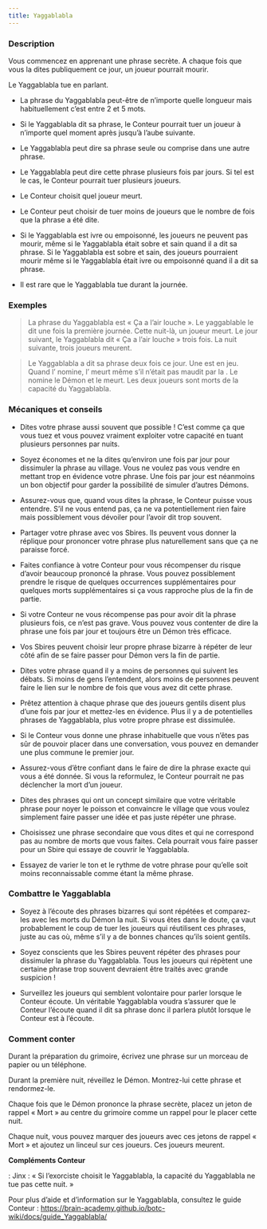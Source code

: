 ```yaml
---
title: Yaggablabla
---
```



<Role YAGGABLABLA header />

### Description

Vous commencez en apprenant une phrase secrète. A chaque fois que vous la dites publiquement ce jour, un joueur pourrait mourir.

Le Yaggablabla tue en parlant.

-	La phrase du Yaggablabla peut-être de n’importe quelle longueur mais habituellement c’est entre 2 et 5 mots.

-	Si le Yaggablabla dit sa phrase, le Conteur pourrait tuer un joueur à n’importe quel moment après jusqu’à l’aube suivante. 

-	Le Yaggablabla peut dire sa phrase seule ou comprise dans une autre phrase.

-	Le Yaggablabla peut dire cette phrase plusieurs fois par jours. Si tel est le cas, le Conteur pourrait tuer plusieurs joueurs.

-	Le Conteur choisit quel joueur meurt.

-	Le Conteur peut choisir de tuer moins de joueurs que le nombre de fois que la phrase a été dite.

-	Si le Yaggablabla est ivre ou empoisonné, les joueurs ne peuvent pas mourir, même si le Yaggablabla était sobre et sain quand il a dit sa phrase. Si le Yaggablabla est sobre et sain, des joueurs pourraient mourir même si le Yaggablabla était ivre ou empoisonné quand il a dit sa phrase.

-	Il est rare que le Yaggablabla tue durant la journée.

### Exemples

> La phrase du Yaggablabla est « Ça a l’air louche ». Le yaggablable le dit une fois la première journée. Cette nuit-là, un joueur meurt. Le jour suivant, le Yaggablabla dit « Ça a l’air louche » trois fois. La nuit suivante, trois joueurs meurent. 

> Le Yaggablabla a dit sa phrase deux fois ce jour. Une <Role SORCIERE /> est en jeu. Quand l’<Role HERETIQUE /> nomine, l’<Role HERETIQUE /> meurt même s’il n’était pas maudit par la <Role SORCIERE />. Le <Role GOLEM /> nomine le Démon et le <Role GOLEM /> meurt. Les deux joueurs sont morts de la capacité du Yaggablabla.

### Mécaniques et conseils

-	Dites votre phrase aussi souvent que possible ! C’est comme ça que vous tuez et vous pouvez vraiment exploiter votre capacité en tuant plusieurs personnes par nuits.

-	Soyez économes et ne la dites qu’environ une fois par jour pour dissimuler la phrase au village. Vous ne voulez pas vous vendre en mettant trop en évidence votre phrase. Une fois par jour est néanmoins un bon objectif pour garder la possibilité de simuler d’autres Démons.

-	Assurez-vous que, quand vous dites la phrase, le Conteur puisse vous entendre. S’il ne vous entend pas, ça ne va potentiellement rien faire mais possiblement vous dévoiler pour l’avoir dit trop souvent.

-	Partager votre phrase avec vos Sbires. Ils peuvent vous donner la réplique pour prononcer votre phrase plus naturellement sans que ça ne paraisse forcé.

-	Faites confiance à votre Conteur pour vous récompenser du risque d’avoir beaucoup prononcé la phrase. Vous pouvez possiblement prendre le risque de quelques occurrences supplémentaires pour quelques morts supplémentaires si ça vous rapproche plus de la fin de partie.

-	Si votre Conteur ne vous récompense pas pour avoir dit la phrase plusieurs fois, ce n’est pas grave. Vous pouvez vous contenter de dire la phrase une fois par jour et toujours être un Démon très efficace.

-	Vos Sbires peuvent choisir leur propre phrase bizarre à répéter de leur côté afin de se faire passer pour Démon vers la fin de partie. 

-	Dites votre phrase quand il y a moins de personnes qui suivent les débats. Si moins de gens l’entendent, alors moins de personnes peuvent faire le lien sur le nombre de fois que vous avez dit cette phrase. 

-	Prêtez attention à chaque phrase que des joueurs gentils disent plus d’une fois par jour et mettez-les en évidence. Plus il y a de potentielles phrases de Yaggablabla, plus votre propre phrase est dissimulée. 

-	Si le Conteur vous donne une phrase inhabituelle que vous n’êtes pas sûr de pouvoir placer dans une conversation, vous pouvez en demander une plus commune le premier jour.

-	Assurez-vous d’être confiant dans le faire de dire la phrase exacte qui vous a été donnée. Si vous la reformulez, le Conteur pourrait ne pas déclencher la mort d’un joueur.

-	Dites des phrases qui ont un concept similaire que votre véritable phrase pour noyer le poisson et convaincre le village que vous voulez simplement faire passer une idée et pas juste répéter une phrase.

-	Choisissez une phrase secondaire que vous dites et qui ne correspond pas au nombre de morts que vous faites. Cela pourrait vous faire passer pour un Sbire qui essaye de couvrir le Yaggablabla.

-	Essayez de varier le ton et le rythme de votre phrase pour qu’elle soit moins reconnaissable comme étant la même phrase. 

### Combattre le Yaggablabla

-	Soyez à l’écoute des phrases bizarres qui sont répétées et comparez-les avec les morts du Démon la nuit. Si vous êtes dans le doute, ça vaut probablement le coup de tuer les joueurs qui réutilisent ces phrases, juste au cas où, même s’il y a de bonnes chances qu’ils soient gentils. 

-	Soyez conscients que les Sbires peuvent répéter des phrases pour dissimuler la phrase du Yaggablabla. Tous les joueurs qui répètent une certaine phrase trop souvent devraient être traités avec grande suspicion !

-	Surveillez les joueurs qui semblent volontaire pour parler lorsque le Conteur écoute. Un véritable Yaggablabla voudra s’assurer que le Conteur l’écoute quand il dit sa phrase donc il parlera plutôt lorsque le Conteur est à l’écoute.

### Comment conter

Durant la préparation du grimoire, écrivez une phrase sur un morceau de papier ou un téléphone. 

Durant la première nuit, réveillez le Démon. Montrez-lui cette phrase et rendormez-le.

Chaque fois que le Démon prononce la phrase secrète, placez un jeton de rappel « Mort » au centre du grimoire comme un rappel pour le placer cette nuit.

Chaque nuit, vous pouvez marquer des joueurs avec ces jetons de rappel « Mort » et ajoutez un linceul sur ces joueurs. Ces joueurs meurent.

**Compléments Conteur**

<Role EXORCISTE /> : Jinx : « Si l’exorciste choisit le Yaggablabla, la capacité du Yaggablabla ne tue pas cette nuit. »

Pour plus d’aide et d’information sur le Yaggablabla, consultez le guide Conteur : 
https://brain-academy.github.io/botc-wiki/docs/guide_Yaggablabla/